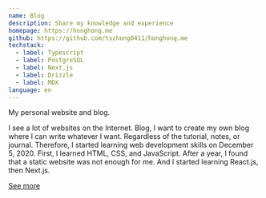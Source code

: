 ```yaml
---
name: Blog
description: Share my knowledge and experience
homepage: https://honghong.me
github: https://github.com/tszhong0411/honghong.me
techstack:
  - label: Typescript
  - label: PostgreSQL
  - label: Next.js
  - label: Drizzle
  - label: MDX
language: en
---
```


My personal website and blog.

I see a lot of websites on the Internet. Blog, I want to create my own blog where I can write whatever I want. Regardless of the tutorial, notes, or journal. Therefore, I started learning web development skills on December 5, 2020. First, I learned HTML, CSS, and JavaScript. After a year, I found that a static website was not enough for me. And I started learning React.js, then Next.js.

[See more](/about)
